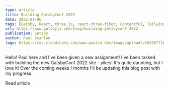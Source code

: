 ```yaml
---
type: article
title: Building GatsbyConf 2022
date: 2022-01-06
tags: [Gatsby, React, three.js, react-three-fiber, Contentful, Tailwind]
url: https://www.gatsbyjs.com/blog/building-gatsbyconf-2022
publication: Gatsby
author: Paul Scanlon
logo: https://res.cloudinary.com/www-paulie-dev/image/upload/v1658077182/paulie.dev/Logos/gatsby-logo_dgbkjm.png
---
```


Hello! Paul here and I've been given a new assignment! I've been tasked with building the new GatsbyConf 2022 site -
yikes! It's quite daunting, but I love it! Over the coming weeks / months I'll be updating this blog post with my
progress.

<CtaExternal href='https://www.gatsbyjs.com/blog/building-gatsbyconf-2022'>Read article</CtaExternal>
